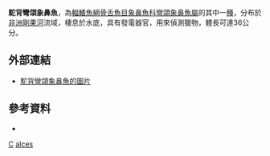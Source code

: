 {{Speciesbox 
| taxon = Campylomormyrus alces
| status = LC
| status_system = IUCN3.1
| authority = [[Boulenger|Boulenger]], 1920
| synonyms = *''Gnathonemus alces''<br /><small>Boulenger, 1920</small> 
}}

'''駝背彎頜象鼻魚'''，為[[輻鰭魚綱|輻鰭魚綱]][[骨舌魚目|骨舌魚目]][[象鼻魚科|象鼻魚科]][[彎頜象鼻魚屬|彎頜象鼻魚屬]]的其中一[[種|種]]，分布於[[非洲|非洲]][[剛果河|剛果河]]流域，棲息於水底，具有發電器官，用來偵測獵物，體長可達36公分。

==外部連結==
* [http://fishbase.org/Photos/ThumbnailsSummary.php?ID=10838 駝背彎頜象鼻魚的圖片]

==參考資料==
*{{FishBase_species|genus=Campylomormyrus|species=alces|year=2012|month=3}}
{{Taxonbar}}

[[Category:1920年描述的鱼类|C]]
[[Category:彎頜象鼻魚屬|alces]]